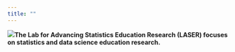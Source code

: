 ```yaml
---
title: ""
---
```


![](img/title-page/‎title-page.‎001.jpeg)**The Lab for Advancing Statistics Education Research (LASER) focuses on statistics and data science education research.**
